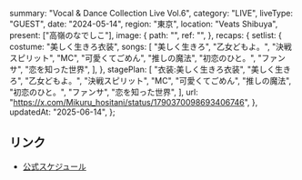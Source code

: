   summary: "Vocal & Dance Collection Live Vol.6",
  category: "LIVE",
  liveType: "GUEST",
  date: "2024-05-14",
  region: "東京",
  location: "Veats Shibuya",
  present: ["高嶺のなでしこ"],
  image: {
    path: "",
    ref: "",
  },
  recaps: {
    setlist: {
      costume: "美しく生きろ衣装",
      songs: [
        "美しく生きろ",
        "乙女どもよ。",
        "決戦スピリット",
        "MC",
        "可愛くてごめん",
        "推しの魔法",
        "初恋のひと。",
        "ファンサ",
        "恋を知った世界",
      ],
    },
    stagePlan: [
      "衣装:美しく生きろ衣装",
      "美しく生きろ",
      "乙女どもよ。",
      "決戦スピリット",
      "MC",
      "可愛くてごめん",
      "推しの魔法",
      "初恋のひと。",
      "ファンサ",
      "恋を知った世界",
    ],
    url: "https://x.com/Mikuru_hositani/status/1790370098693406746",
  },
  updatedAt: "2025-06-14",
};

## リンク

- [公式スケジュール](https://takanenonadeshiko.jp/?p=1981)
